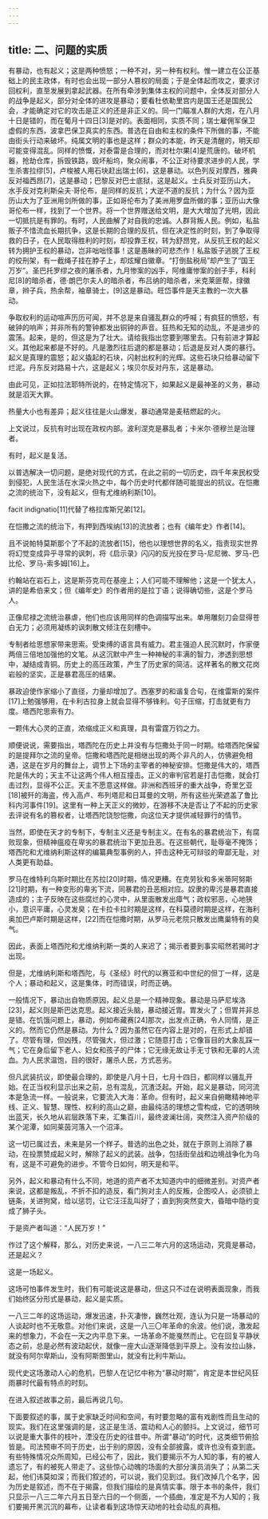 ```yaml
---
---
---
```

title: 二、问题的实质
---




有暴动，也有起义；这是两种愤怒；一种不对，另一种有权利。惟一建立在公正基础上的民主政体，有时也会出现一部分人篡权的局面；于是全体起而攻之，要求讨回权利，直至发展到拿起武器。在所有牵涉到集体主权的问题中，全体反对部分人的战争是起义，部分对全体的进攻是暴动；要看杜依勒里宫内是国王还是国民公会，才能确定对它的攻击是正义的还是非正义的。同一门瞄准人群的大炮，在八月十日是错的，而在葡月十四日[3]是对的。表面相同，实质不同；瑞士雇佣军保卫虚假的东西，波拿巴保卫真实的东西。普选在自由和主权的条件下所做的事，不能由街头行动来破坏。纯属文明的事也是这样；群众的本能，昨天是清醒的，明天却可能变得混乱。同样的愤慨，对泰雷是合理的，而对杜尔果[4]是荒唐的。破坏机器，抢劫仓库，拆毁铁路，毁坏船坞，聚众闹事，不公正对待要求进步的人民，学生杀害拉缪[5]，卢梭被人用石块赶出瑞士[6]，这是暴动。以色列反对摩西，雅典反对福西昂[7]，这是暴动；巴黎反对巴士底狱，这是起义。士兵反对亚历山大，水手反对克利斯朵夫·哥伦布，是同样的反抗；大逆不道的反抗；为什么？因为亚历山大为了亚洲用剑所做的事，正如哥伦布为了美洲用罗盘所做的事；亚历山大像哥伦布一样，找到了一个世界。将一个世界赠送给文明，是大大增加了光明，因此一切抵抗是有罪的。有时，人民曲解了对自我的忠诚。人群背叛人民。例如，私盐贩子不惜流血长期抗争，这是长期的合理的反抗，但在决定性的时刻，到了争取得救的日子，在人民取得胜利的时刻，却投靠王权，转为舒昂党，从反抗王权的起义转为拥护王权的暴动，岂非咄咄怪事！这是愚昧的可悲杰作！私盐贩子逃脱了王权的绞刑架，有一截绳子挂在脖子上，却炫耀白徽章。“打倒盐税局”却产生了“国王万岁”。圣巴托罗缪之夜的屠杀者，九月惨案的凶手，阿维庸惨案的刽子手，科利尼[8]的暗杀者，德·朗巴尔夫人的暗杀者，布吕纳的暗杀者，米克莱匪帮，绿徽章，辫子兵，热余帮，袖章骑士，[9]这是暴动。旺岱事件是天主教的一次大暴动。

争取权利的运动喧声历历可闻，并不总是来自骚乱群众的呼喊；有疯狂的愤怒，有破钟的响声；并非所有的警钟都发出铜钟的声音。狂热和无知的动乱，不是进步的震荡。起来，是的，但这是为了壮大。请给我指出您要到哪里去。只有前进才算起义。其他起来都是不好的。凡是激烈往后退的都是暴动；后退是反对人类的暴行。起义是真理的震怒；起义撬起的石块，闪射出权利的光辉。这些石块只给暴动留下烂泥。丹东反对路易十六，这是起义；埃贝尔反对丹东，这是暴动。

由此可见，正如拉法耶特所说的，在特定情况下，如果起义是最神圣的义务，暴动就是滔天大罪。

热量大小也有差异；起义往往是火山爆发，暴动通常是麦秸燃起的火。

上文说过，反抗有时出现在政权内部。波利涅克是暴乱者；卡米尔·德穆兰是治理者。

有时，起义是复活。

以普选解决一切问题，是绝对现代的方式，在此之前的一切历史，四千年来民权受到侵犯，人民生活在水深火热之中，每个历史时代都伴随可能提出的抗议。在恺撒之流的统治下，没有起义，但有尤维纳利斯[10]。

facit indignatio[11]代替了格拉库斯兄弟[12]。

在恺撒之流的统治下，有押到西埃纳[13]的流放者；也有《编年史》作者[14]。

且不说帕特莫斯那个了不起的流放者[15]，他也以理想世界的名义，指责现实世界将幻觉变成异乎寻常的讽刺，将《启示录》闪闪的反光投在罗马-尼尼微、罗马-巴比伦、罗马-索多姆[16]上。

约翰站在岩石上，这是斯芬克司在基座上；人们可能不理解他；这是一个犹太人，讲的是希伯来文；但《编年史》的作者用的是拉丁语；说得确切些，这是个罗马人。

正像尼禄之流统治暴虐，他们也应该用同样的色调描写出来。单用雕刻刀会显得苍白无力；必须用凝练的讽刺散文倾注在刻槽中。

专制者给思想家带来思索。受束缚的语言具有威力。君主强迫人民沉默时，作家便两倍三倍地加强他的文笔。从这沉默中产生一种神秘的丰满的智力，渗透到思想中，凝结成青铜。历史上的高压政策，产生了历史家的简洁。这样著名的散文花岗岩般的坚实，正是暴君高压的结果。

暴政迫使作家缩小了直径，力量却增加了。西塞罗的和谐复合句，在维雷斯的案件[17]上勉强够用，在卡利古拉身上就会显得不够锋利。句子压缩，打击就更有力度。塔西陀思索有力。

一颗伟大心灵的正直，浓缩成正义和真理，具有雷霆万钧之力。

顺便说说，需要指出，塔西陀在历史上并没有与恺撒处于同一时期。给塔西陀保留的是提拜尔之流的皇帝。恺撒和塔西陀是相继出现的两个非凡的人，仿佛避免相遇，这是在岁月的舞台上，调节上下场的主宰者的神秘安排。恺撒是伟大的，塔西陀是伟大的；天主不让这两个伟人相互撞击。正义的审判官若是打击恺撒，就会打击过烈，显得不公正。天主不愿意这样做。非洲和西班牙的重大战争，奇里乞亚[18]被歼的海盗，传入高卢、布列塔尼和日耳曼的文明，所有这些光荣遮盖了鲁比科内河事件[19]。这里有一种上天正义的微妙，在游移不决是否让了不起的历史家去评说有名的篡权者，让塔西陀饶恕恺撒，向这位天才提供减轻罪行的情节。

当然，即使在天才的专制下，专制主义还是专制主义。在有名的暴君统治下，有腐败现象，但精神瘟疫在卑劣的暴君统治下更加丑恶。在这些朝代，耻辱毫不掩饰；塔西陀和尤维纳利斯这样的编纂典型事例的人，抨击这种无可辩驳的卑鄙无耻，对人类更有助益。

罗马在维特利乌斯时期比在苏拉[20]时期，情况更糟。在克劳狄和多米蒂阿努斯[21]时期，有一种变形的卑劣下流，同暴君的丑恶相对应。奴隶的卑污是暴君直接造成的；主子反映在这些腐烂的心灵中，从里面散发出瘴气；政权邪恶，心地狭小，意识平庸，心灵发臭；在卡拉卡拉时期是这样，在科莫德时期是这样，在海利奥加巴卢斯时期是这样，[22]而在恺撒时期，从罗马元老院只散发出鹰巢特有的臭气。

因此，表面上塔西陀和尤维纳利斯一类的人来迟了；揭示者要到事实昭然若揭时才出现。

但是，尤维纳利斯和塔西陀，与《圣经》时代的以赛亚和中世纪的但丁一样，这是个人；暴动和起义，这是集体，时而错误，时而正确。

一般情况下，暴动出自物质原因，起义总是一个精神现象。暴动是马萨尼埃洛[23]，起义则是斯巴达克思。起义接近头脑，暴动接近胃。胃发火了；但胃并非总是错。在饥饿问题上，暴动，例如布藏赛[24]那次，出发点正确，令人同情，是正义的。然而它仍然是暴动。为什么？因为虽然它在内容上是对的，在形式上却错了。尽管有理，但凶残，尽管强大，但过激；它随意打击；它像盲目的大象乱踩一气；它在身后留下老人、妇女和孩子的尸体；它无缘无故让手无寸铁和无辜的人流血。为人民求温饱，目的很好，屠杀人民，方式恶劣。

但凡武装抗议，即使最合理的，即使是八月十日，七月十四日，都同样以骚乱开始。在正当权利显示出来之前，总有混乱，沉渣泛起。开始，起义是暴动，同河流本是急流一样。一般说来，它要流入大海：革命。但有时，起义来自俯瞰精神地平线、正义、智慧、理性、权利的高山之巅，由最纯洁的理想之雪构成，它的透明映出蓝天，长久地从岩层跌落下来，汇集百川，最终波澜壮阔，突然注入资产阶级的某个泥潭，如同莱茵河落入一个沼泽。

这一切已属过去，未来是另一个样子。普选的出色之处，就在于原则上消除了暴动，在投票赞成起义时，解除了起义的武装。战争，包括街垒战和边境战争化为乌有，这是不可避免的进步。不管今日如何，明天是和平。

另外，起义和暴动有什么不同，地道的资产者不太知道内中的细微差别。对资产者来说，这都是叛乱，不折不扣的造反，看门狗对主人的反叛，企图咬人，必须锁上链条，关进狗窝，给以惩罚，让它汪汪乱叫好了；直到狗突然变大，昏暗中隐约变成了狮子头。

于是资产者叫道：“人民万岁！”

作过了这个解释，那么，对历史来说，一八三二年六月的这场运动，究竟是暴动，还是起义？

这是一场起义。

这场可怕事件发生时，我们有可能说这是暴动，但这只不过在说明表面现象，而我们始终区分形式是暴动，起义是实质。

一八三二年的这场运动，爆发迅速，扑灭凄惨，巍然壮观，连认为只是一场暴动的人谈起时也不无敬意。对他们来说，这是一八三〇年革命的余波。他们说，激发起来的想象力，不会在一天之内平息下来。一场革命不能戛然而止。它在回复平静状态之前，总是必然有波动起伏，就像一座大山逐渐降低到平原上。没有汝拉山脉，就没有阿尔卑斯山，没有阿斯图里山，就没有比利牛斯山。

现代史这场激动人心的危机，巴黎人在记忆中称为“暴动时期”，肯定是本世纪风狂雨暴时代最有特点的时刻。

在进入叙述故事之前，最后再说几句。

下面要叙述的事，属于史家缺乏时间和空间，有时要忽略的富有戏剧性而且生动的现实。我们在这里强调的是，这正是生活、震动和人心的颤抖。上文说过，细节可以说是重大事件的枝叶，湮没在历史的往昔中。所谓“暴动”的时代，这类细节俯拾皆是。司法预审不同于历史，出于别的原因，没有全部披露，或许也没有查到底。有些特殊情况众所周知，已经公布了，因此，我们要揭示不为人知的事，有的被人遗忘了，有的被死人带走了。这些惊心动魄的场面的大部分演员消失了；从第二天起，他们讳莫如深；而我们叙述的，可以说，我们见到过。我们改掉几个名字，因为历史是叙述，而不在于揭露，但我们描绘的是真情实事。限于本书的条件，我们只显示一八三二年六月五日至六日的一个侧面，一个插曲，准定是不为人知的；我们要揭开黑沉沉的幕布，让读者看到这场惊天动地的社会动乱的真相。